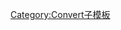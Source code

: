 {{convert/{{{d}}}|{{{1}}}|{{{2|}}}|{{{3|}}}|{{{4|}}}|{{{5|}}}|{{{6|}}}|{{{7|}}}|s={{{s|}}}|r={{{r}}}
|u=m<sup>2</sup>
|n=-{zh-cn:平方米;zh-tw:平方公尺;zh-hk:平方米;}-
|t=平方米
|o=sqft
|b=1
|j=0-{{{j|0}}}}}<noinclude>
[[Category:Convert子模板]]
</noinclude>